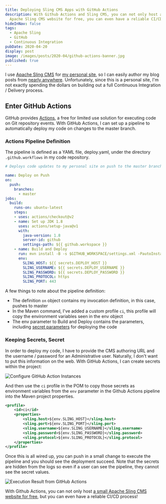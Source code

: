 ```yaml
---
title: Deploying Sling CMS Apps with GitHub Actions
description: With Github Actions and Sling CMS, you can not only host a small
  Apache Sling CMS website for free, you can even have a reliable CI/CD process!
hideInNav: false
tags:
  - Apache Sling
  - GitHub
  - Continuous Integration
pubDate: 2020-04-20
display: post
image: /images/posts/2020-04/github-actions-banner.jpg
published: true
---
```


  

I use [Apache Sling CMS](https://github.com/apache/sling-org-apache-sling-app-cms) for [my personal site](/), so I can easily author my blog posts from [nearly anywhere](https://twitter.com/KlcoDanR/status/1245087689663275008). Unfortunately, since this is a personal site, I'm not exactly spending the dollars on building out a full Continuous Integration / Delivery process. 

  
## Enter GitHub Actions

  
GitHub provides [Actions](https://github.com/features/actions), a free for limited use solution for executing code on Git repository events. With GitHub Actions, I can set up a pipeline to automatically deploy my code on changes to the master branch.  
  
### Actions Pipeline Definition

  
The pipeline is defined as a YAML file, deploy.yaml, under the directory `.github.workflows` in my code repository.  
  

```yaml
# Deploys code updates to my personal site on push to the master branch

name: Deploy on Push
on:
  push:
    branches:
      - master
jobs:
  build:
    runs-on: ubuntu-latest
    steps:
    - uses: actions/checkout@v2
    - name: Set up JDK 1.8
      uses: actions/setup-java@v1
      with:
        java-version: 1.8
        server-id: github
        settings-path: ${{ github.workspace }}
    - name: Build and Deploy
      run: mvn install -B -s $GITHUB_WORKSPACE/settings.xml -PautoInstallBundle,ci
      env:
        SLING_HOST: ${{ secrets.DEPLOY_HOST }}
        SLING_USERNAME: ${{ secrets.DEPLOY_USERNAME }}
        SLING_PASSWORD: ${{ secrets.DEPLOY_PASSWORD }}
        SLING_PROTOCOL: https
        SLING_PORT: 443
```

  
A few things to note about the pipeline definition:

* The definition `on` object contains my invocation definition, in this case, pushes to master
* In the Maven command, I've added a custom profile `ci`, this profile will copy the environment variables seen in the env object
* The env parameter to Build and Deploy contains the parameters, including [secret parameters](https://help.github.com/en/actions/configuring-and-managing-workflows/creating-and-storing-encrypted-secrets) for deploying the code
  
### Keeping Secrets, Secret

  
In order to deploy my code, I have to provide the CMS authoring URL and the username / password for an Administrative user. Naturally, I don't want to put this information on the web. With GitHub Actions, I can create secrets within the project:   
  

![Configure GitHub Action Instances](/images/posts/2020-04/configure-secrets.png)

  
And then use the `ci` profile in the POM to copy those secrets as environment variables from the `env` parameter in the Github Actions pipeline into the Maven project properties.  
  

```xml
<profile>
    <id>ci</id>
    <properties>
        <sling.host>${env.SLING_HOST}</sling.host>
        <sling.port>${env.SLING_PORT}</sling.port>
        <sling.username>${env.SLING_USERNAME}</sling.username>
        <sling.password>${env.SLING_PASSWORD}</sling.password>
        <sling.protocol>${env.SLING_PROTOCOL}</sling.protocol>
    </properties>
</profile>
```

  
Once this is all wired up, you can push in a small change to execute the pipeline and you should see the deployment succeed. Note that the secrets are hidden from the logs so even if a user can see the pipeline, they cannot see the secret values.  
  

![Execution Result from GitHub Actions](/images/posts/2020-04/GH-Actions-Exec.png)

  
With Github Actions, you can not only host [a small Apache Sling CMS website for free](https://blogs.perficient.com/2018/12/11/building-a-zero-cost-website-with-apache-sling-cms/), but you can even have a reliable CI/CD process!  
  
